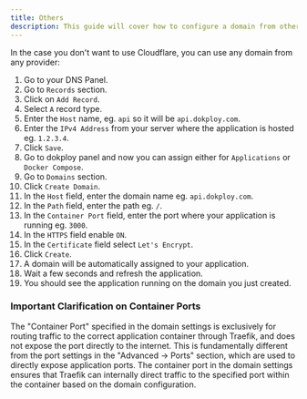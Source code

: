 ```yaml
---
title: Others
description: This guide will cover how to configure a domain from other providers for your applications in dokploy or panel.
---
```



In the case you don't want to use Cloudflare, you can use any domain from any provider:


1. Go to your DNS Panel.
2. Go to `Records` section.
3. Click on `Add Record`.
4. Select `A` record type.
5. Enter the `Host` name, eg. `api` so it will be `api.dokploy.com`.
6. Enter the `IPv4 Address` from your server where the application is hosted eg. `1.2.3.4`.
7. Click `Save`.
8. Go to dokploy panel and now you can assign either for `Applications` or `Docker Compose`.
9. Go to `Domains` section.
10. Click `Create Domain`.
11. In the `Host` field, enter the domain name eg. `api.dokploy.com`.
12. In the `Path` field, enter the path eg. `/`.
13. In the `Container Port` field, enter the port where your application is running eg. `3000`.
14. In the `HTTPS` field enable `ON`.
15. In the `Certificate` field select `Let's Encrypt`.
16. Click `Create`.
17. A domain will be automatically assigned to your application.
18. Wait a few seconds and refresh the application.
19. You should see the application running on the domain you just created.


### Important Clarification on Container Ports

The "Container Port" specified in the domain settings is exclusively for routing traffic to the correct application container through Traefik, and does not expose the port directly to the internet. This is fundamentally different from the port settings in the "Advanced -> Ports" section, which are used to directly expose application ports. The container port in the domain settings ensures that Traefik can internally direct traffic to the specified port within the container based on the domain configuration.

